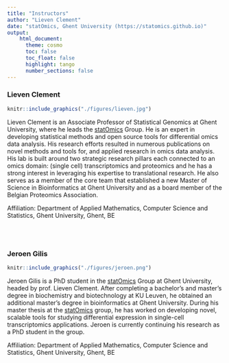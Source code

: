 ```yaml
---
title: "Instructors"
author: "Lieven Clement"
date: "statOmics, Ghent University (https://statomics.github.io)"
output:
    html_document:
      theme: cosmo
      toc: false
      toc_float: false
      highlight: tango
      number_sections: false
---
```


### Lieven Clement

```r
knitr::include_graphics("./figures/lieven.jpg")
```

Lieven Clement is an Associate Professor of Statistical Genomics at Ghent University, where he leads the [statOmics](https://statomics.github.io/) Group. He is an expert in developing statistical methods and open source tools for differential omics data analysis. His research efforts resulted in numerous publications on novel methods and tools for, and applied research in omics data analysis. His lab is built around two strategic research pillars each connected to an omics domain: (single cell) transcriptomics and proteomics and he has a strong interest in leveraging his expertise to translational research. He also serves as a member of the core team that established a new Master of Science in Bioinformatics at Ghent University and as a board member of the Belgian Proteomics Association.

Affiliation: Department of Applied Mathematics, Computer Science and Statistics, Ghent University, Ghent, BE

\
\

### Jeroen Gilis

```r
knitr::include_graphics("./figures/jeroen.png")
```

Jeroen Gilis is a PhD student in the [statOmics](https://statomics.github.io/) Group at Ghent University, headed by prof. Lieven Clement. After completing a bachelor's and master's degree in biochemistry and biotechnology at KU Leuven, he obtained an additional master's degree in bioinformatics at Ghent University. During his master thesis at the [statOmics](https://statomics.github.io/) group, he has worked on developing novel, scalable tools for studying differential expression in single-cell transcriptomics applications. Jeroen is currently continuing his research as a PhD student in the group.

Affiliation: Department of Applied Mathematics, Computer Science and Statistics, Ghent University, Ghent, BE
